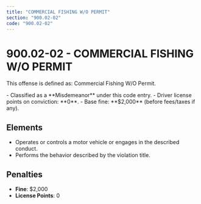 ```yaml
---
title: "COMMERCIAL FISHING W/O PERMIT"
section: "900.02-02"
code: "900.02-02"
---
```





# 900.02-02 - COMMERCIAL FISHING W/O PERMIT

This offense is defined as: Commercial Fishing W/O Permit.

<Aside type="caution" title="Charge Type: Misdemeanor">
- Classified as a **Misdemeanor** under this code entry.
- Driver license points on conviction: **0**.
- Base fine: **$2,000** (before fees/taxes if any).
</Aside>

## Elements
- Operates or controls a motor vehicle or engages in the described conduct.
- Performs the behavior described by the violation title.

## Penalties
- **Fine**: $2,000
- **License Points**: 0

